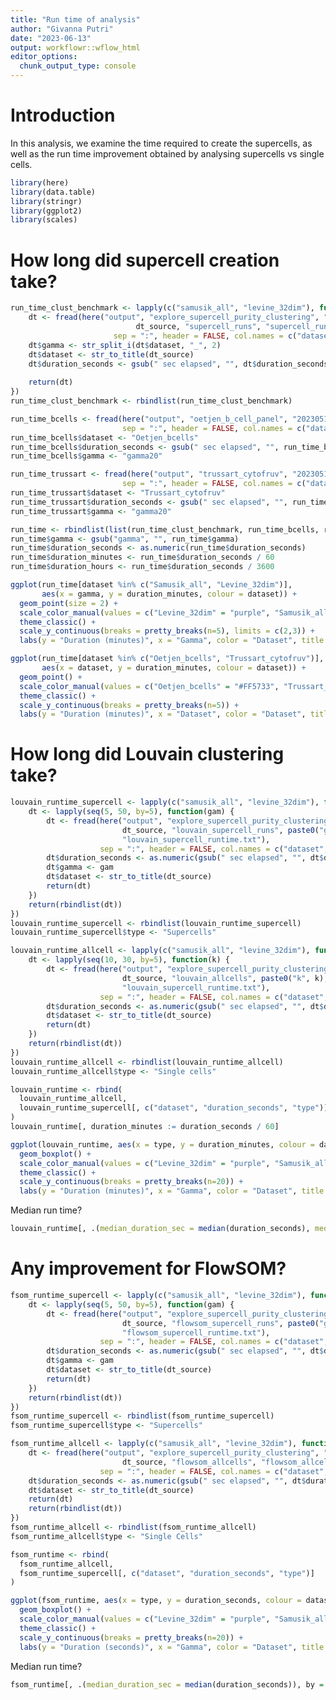 ```yaml
---
title: "Run time of analysis"
author: "Givanna Putri"
date: "2023-06-13"
output: workflowr::wflow_html
editor_options:
  chunk_output_type: console
---
```


# Introduction

In this analysis, we examine the time required to create the supercells, as well
as the run time improvement obtained by analysing supercells vs single cells.


```r
library(here)
library(data.table)
library(stringr)
library(ggplot2)
library(scales)
```

# How long did supercell creation take?

```r
run_time_clust_benchmark <- lapply(c("samusik_all", "levine_32dim"), function(dt_source) {
    dt <- fread(here("output", "explore_supercell_purity_clustering", "20230511", 
                            dt_source, "supercell_runs", "supercell_runtime.txt"),
                       sep = ":", header = FALSE, col.names = c("dataset", "duration_seconds"))
    dt$gamma <- str_split_i(dt$dataset, "_", 2) 
    dt$dataset <- str_to_title(dt_source)
    dt$duration_seconds <- gsub(" sec elapsed", "", dt$duration_seconds)
    
    return(dt)
})
run_time_clust_benchmark <- rbindlist(run_time_clust_benchmark)
```

```r
run_time_bcells <- fread(here("output", "oetjen_b_cell_panel", "20230511", "supercell_runtime.txt"),
                         sep = ":", header = FALSE, col.names = c("dataset", "duration_seconds"))
run_time_bcells$dataset <- "Oetjen_bcells"
run_time_bcells$duration_seconds <- gsub(" sec elapsed", "", run_time_bcells$duration_seconds)
run_time_bcells$gamma <- "gamma20"
```

```r
run_time_trussart <- fread(here("output", "trussart_cytofruv", "20230515_supercell_out", "supercell_runtime.txt"),
                         sep = ":", header = FALSE, col.names = c("dataset", "duration_seconds"))
run_time_trussart$dataset <- "Trussart_cytofruv"
run_time_trussart$duration_seconds <- gsub(" sec elapsed", "", run_time_trussart$duration_seconds)
run_time_trussart$gamma <- "gamma20"
```

```r
run_time <- rbindlist(list(run_time_clust_benchmark, run_time_bcells, run_time_trussart))
run_time$gamma <- gsub("gamma", "", run_time$gamma)
run_time$duration_seconds <- as.numeric(run_time$duration_seconds)
run_time$duration_minutes <- run_time$duration_seconds / 60
run_time$duration_hours <- run_time$duration_seconds / 3600
```

```r
ggplot(run_time[dataset %in% c("Samusik_all", "Levine_32dim")], 
       aes(x = gamma, y = duration_minutes, colour = dataset)) +
  geom_point(size = 2) +
  scale_color_manual(values = c("Levine_32dim" = "purple", "Samusik_all" = "#FFC000")) +
  theme_classic() +
  scale_y_continuous(breaks = pretty_breaks(n=5), limits = c(2,3)) +
  labs(y = "Duration (minutes)", x = "Gamma", color = "Dataset", title = "Time Taken to Generate Supercells")
```

```r
ggplot(run_time[dataset %in% c("Oetjen_bcells", "Trussart_cytofruv")], 
       aes(x = dataset, y = duration_minutes, colour = dataset)) +
  geom_point() +
  scale_color_manual(values = c("Oetjen_bcells" = "#FF5733", "Trussart_cytofruv" = "turquoise")) +
  theme_classic() +
  scale_y_continuous(breaks = pretty_breaks(n=5)) +
  labs(y = "Duration (minutes)", x = "Dataset", color = "Dataset", title = "Time Taken to Generate Supercells")
```

# How long did Louvain clustering take?

```r
louvain_runtime_supercell <- lapply(c("samusik_all", "levine_32dim"), function(dt_source) {
    dt <- lapply(seq(5, 50, by=5), function(gam) {
        dt <- fread(here("output", "explore_supercell_purity_clustering", "20230511", 
                         dt_source, "louvain_supercell_runs", paste0("gamma_", gam),
                         "louvain_supercell_runtime.txt"),
                    sep = ":", header = FALSE, col.names = c("dataset", "duration_seconds"))
        dt$duration_seconds <- as.numeric(gsub(" sec elapsed", "", dt$duration_seconds))
        dt$gamma <- gam
        dt$dataset <- str_to_title(dt_source)
        return(dt)
    })
    return(rbindlist(dt))
})
louvain_runtime_supercell <- rbindlist(louvain_runtime_supercell)
louvain_runtime_supercell$type <- "Supercells"

louvain_runtime_allcell <- lapply(c("samusik_all", "levine_32dim"), function(dt_source) {
    dt <- lapply(seq(10, 30, by=5), function(k) {
        dt <- fread(here("output", "explore_supercell_purity_clustering", "20230511", 
                         dt_source, "louvain_allcells", paste0("k", k),
                         "louvain_supercell_runtime.txt"),
                    sep = ":", header = FALSE, col.names = c("dataset", "duration_seconds"))
        dt$duration_seconds <- as.numeric(gsub(" sec elapsed", "", dt$duration_seconds))
        dt$dataset <- str_to_title(dt_source)
        return(dt)
    })
    return(rbindlist(dt))
})
louvain_runtime_allcell <- rbindlist(louvain_runtime_allcell)
louvain_runtime_allcell$type <- "Single cells"

louvain_runtime <- rbind(
  louvain_runtime_allcell, 
  louvain_runtime_supercell[, c("dataset", "duration_seconds", "type")]
)
louvain_runtime[, duration_minutes := duration_seconds / 60]
```

```r
ggplot(louvain_runtime, aes(x = type, y = duration_minutes, colour = dataset)) +
  geom_boxplot() +
  scale_color_manual(values = c("Levine_32dim" = "purple", "Samusik_all" = "#FFC000")) +
  theme_classic() +
  scale_y_continuous(breaks = pretty_breaks(n=20)) +
  labs(y = "Duration (minutes)", x = "Gamma", color = "Dataset", title = "Louvain clustering run time")
```

Median run time?

```r
louvain_runtime[, .(median_duration_sec = median(duration_seconds), median_duration_min = median(duration_minutes)), by = c("type", "dataset")]
```

# Any improvement for FlowSOM?

```r
fsom_runtime_supercell <- lapply(c("samusik_all", "levine_32dim"), function(dt_source) {
    dt <- lapply(seq(5, 50, by=5), function(gam) {
        dt <- fread(here("output", "explore_supercell_purity_clustering", "20230511", 
                         dt_source, "flowsom_supercell_runs", paste0("gamma_", gam),
                         "flowsom_supercell_runtime.txt"),
                    sep = ":", header = FALSE, col.names = c("dataset", "duration_seconds"))
        dt$duration_seconds <- as.numeric(gsub(" sec elapsed", "", dt$duration_seconds))
        dt$gamma <- gam
        dt$dataset <- str_to_title(dt_source)
        return(dt)
    })
    return(rbindlist(dt))
})
fsom_runtime_supercell <- rbindlist(fsom_runtime_supercell)
fsom_runtime_supercell$type <- "Supercells"

fsom_runtime_allcell <- lapply(c("samusik_all", "levine_32dim"), function(dt_source) {
    dt <- fread(here("output", "explore_supercell_purity_clustering", "20230509", 
                         dt_source, "flowsom_allcells", "flowsom_allcell_runtime.txt"),
                    sep = ":", header = FALSE, col.names = c("dataset", "duration_seconds"))
    dt$duration_seconds <- as.numeric(gsub(" sec elapsed", "", dt$duration_seconds))
    dt$dataset <- str_to_title(dt_source)
    return(dt)
    return(rbindlist(dt))
})
fsom_runtime_allcell <- rbindlist(fsom_runtime_allcell)
fsom_runtime_allcell$type <- "Single Cells"

fsom_runtime <- rbind(
  fsom_runtime_allcell, 
  fsom_runtime_supercell[, c("dataset", "duration_seconds", "type")]
)
```

```r
ggplot(fsom_runtime, aes(x = type, y = duration_seconds, colour = dataset)) +
  geom_boxplot() +
  scale_color_manual(values = c("Levine_32dim" = "purple", "Samusik_all" = "#FFC000")) +
  theme_classic() +
  scale_y_continuous(breaks = pretty_breaks(n=20)) +
  labs(y = "Duration (seconds)", x = "Gamma", color = "Dataset", title = "FlowSOM clustering run time")

```

Median run time?

```r
fsom_runtime[, .(median_duration_sec = median(duration_seconds)), by = c("type", "dataset")]
```



